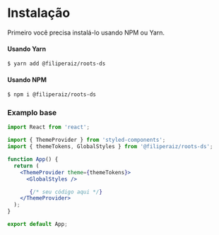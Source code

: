 
<Meta title="Documentação/Instalação" />

# Instalação

Primeiro você precisa instalá-lo usando NPM ou Yarn.

#### Usando Yarn

```sh
$ yarn add @filiperaiz/roots-ds
```

#### Usando NPM

```sh
$ npm i @filiperaiz/roots-ds
```


### Examplo base

```jsx
import React from 'react';

import { ThemeProvider } from 'styled-components';
import { themeTokens, GlobalStyles } from '@filiperaiz/roots-ds';

function App() {
  return (
    <ThemeProvider theme={themeTokens}>
      <GlobalStyles />

       {/* seu código aqui */}
    </ThemeProvider>
  );
}

export default App;
```




